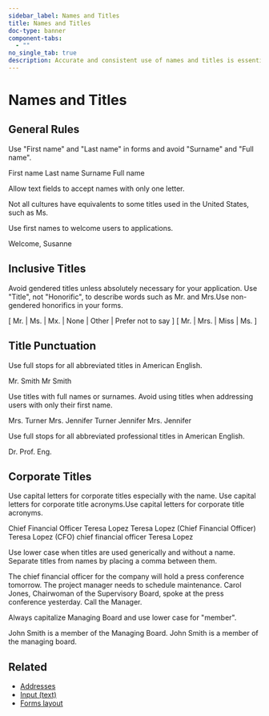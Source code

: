 ```yaml
---
sidebar_label: Names and Titles
title: Names and Titles
doc-type: banner
component-tabs:
  - ""
no_single_tab: true
description: Accurate and consistent use of names and titles is essential for maintaining clear communication and professional integrity. Properly formatted names and titles of our users help prevent misunderstandings and ensure that all parties are addressed correctly, thereby enhancing overall operational efficiency.
---
```



# Names and Titles

## General Rules

Use "First name" and "Last name" in forms and avoid "Surname" and "Full name".

<DoAndDont>
  <DoAndDont.Do>
    <DoAndDont.Item>First name</DoAndDont.Item>
    <DoAndDont.Item>Last name</DoAndDont.Item>
  </DoAndDont.Do>
  <DoAndDont.Dont>
    <DoAndDont.Item>Surname</DoAndDont.Item>
    <DoAndDont.Item>Full name</DoAndDont.Item>
  </DoAndDont.Dont>
</DoAndDont>

Allow text fields to accept names with only one letter.

Not all cultures have equivalents to some titles used in the United States, such as Ms.

Use first names to welcome users to applications.

<DoAndDont>
  <DoAndDont.Do>
    <DoAndDont.Item>Welcome, Susanne</DoAndDont.Item>
  </DoAndDont.Do>
</DoAndDont>

## Inclusive Titles

Avoid gendered titles unless absolutely necessary for your application. Use "Title", not "Honorific", to describe words such as Mr. and Mrs.Use non-gendered honorifics in your forms.

<DoAndDont>
  <DoAndDont.Do>
    <DoAndDont.Item>[ Mr. | Ms. | Mx. | None | Other | Prefer not to say ]</DoAndDont.Item>
  </DoAndDont.Do>
  <DoAndDont.Dont>
    <DoAndDont.Item>[ Mr. | Mrs. | Miss | Ms. ]</DoAndDont.Item>
  </DoAndDont.Dont>
</DoAndDont>

## Title Punctuation

Use full stops for all abbreviated titles in American English.

<DoAndDont>
  <DoAndDont.Do>
    <DoAndDont.Item>Mr. Smith</DoAndDont.Item>
  </DoAndDont.Do>
  <DoAndDont.Dont>
    <DoAndDont.Item>Mr Smith</DoAndDont.Item>
  </DoAndDont.Dont>
</DoAndDont>

Use titles with full names or surnames. Avoid using titles when addressing users with only their first name.

<DoAndDont>
  <DoAndDont.Do>
    <DoAndDont.Item>Mrs. Turner</DoAndDont.Item>
    <DoAndDont.Item>Mrs. Jennifer Turner</DoAndDont.Item>
    <DoAndDont.Item>Jennifer</DoAndDont.Item>
  </DoAndDont.Do>
  <DoAndDont.Dont>
    <DoAndDont.Item>Mrs. Jennifer</DoAndDont.Item>
  </DoAndDont.Dont>
</DoAndDont>

Use full stops for all abbreviated professional titles in American English.

<DoAndDont>
  <DoAndDont.Do>
    <DoAndDont.Item>Dr.</DoAndDont.Item>
    <DoAndDont.Item>Prof.</DoAndDont.Item>
    <DoAndDont.Item>Eng.</DoAndDont.Item>
  </DoAndDont.Do>
</DoAndDont>

## Corporate Titles

Use capital letters for corporate titles especially with the name. Use capital letters for corporate title acronyms.Use capital letters for corporate title acronyms.

<DoAndDont>
  <DoAndDont.Do>
    <DoAndDont.Item>Chief Financial Officer Teresa Lopez</DoAndDont.Item>
    <DoAndDont.Item>Teresa Lopez (Chief Financial Officer)</DoAndDont.Item>
    <DoAndDont.Item>Teresa Lopez (CFO)</DoAndDont.Item>
  </DoAndDont.Do>
  <DoAndDont.Dont>
    <DoAndDont.Item>chief financial officer Teresa Lopez</DoAndDont.Item>
  </DoAndDont.Dont>
</DoAndDont>

Use lower case when titles are used generically and without a name. Separate titles from names by placing a comma between them.

<DoAndDont>
  <DoAndDont.Do>
    <DoAndDont.Item>The chief financial officer for the company will hold a press conference tomorrow.</DoAndDont.Item>
    <DoAndDont.Item>The project manager needs to schedule maintenance.</DoAndDont.Item>
    <DoAndDont.Item>Carol Jones, Chairwoman of the Supervisory Board, spoke at the press conference yesterday.</DoAndDont.Item>
  </DoAndDont.Do>
  <DoAndDont.Dont>
    <DoAndDont.Item>Call the Manager.</DoAndDont.Item>
  </DoAndDont.Dont>
</DoAndDont>

Always capitalize Managing Board and use lower case for "member".

<DoAndDont>
  <DoAndDont.Do>
    <DoAndDont.Item>John Smith is a member of the Managing Board.</DoAndDont.Item>
  </DoAndDont.Do>
  <DoAndDont.Dont>
    <DoAndDont.Item>John Smith is a member of the managing board.</DoAndDont.Item>
  </DoAndDont.Dont>
</DoAndDont>

## Related

- [Addresses](adresses.mdx)
- [Input (text)](../../../components/input/index.mdx)
- [Forms layout](../../../components/forms-layout/index.mdx)